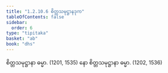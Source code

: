 ```yaml
---
title: "1.2.10.6 စိတ္တသမုဋ္ဌာနဒုက"
tableOfContents: false
sidebar:
  order: 6
type: "tipitaka"
basket: "ab"
book: "dhs"
---
```



<DynamicBreadcrumb />

<Division number="82" book="dhs" e="ch" v="29" p="11">

<Paragraph number="196" book="dhs">
စိတ္တသမုဋ္ဌာနာ ဓမ္မာ. (<Emphasis>1201, 1535</Emphasis>)
</Paragraph>

<Paragraph number="197" book="dhs">
နော စိတ္တသမုဋ္ဌာနာ ဓမ္မာ. (<Emphasis>1202, 1536</Emphasis>)
</Paragraph>
</Division>